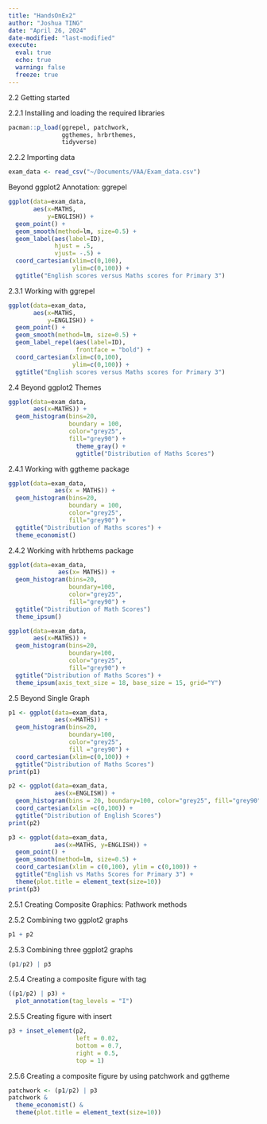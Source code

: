 ```yaml
---
title: "HandsOnEx2"
author: "Joshua TING"
date: "April 26, 2024"
date-modified: "last-modified"
execute: 
  eval: true
  echo: true
  warning: false
  freeze: true
---
```


2.2 Getting started

2.2.1 Installing and loading the required libraries

```r
pacman::p_load(ggrepel, patchwork,
               ggthemes, hrbrthemes,
               tidyverse)
```

2.2.2 Importing data

```r
exam_data <- read_csv("~/Documents/VAA/Exam_data.csv")
```

Beyond ggplot2 Annotation: ggrepel

```r
ggplot(data=exam_data,
       aes(x=MATHS,
           y=ENGLISH)) +
  geom_point() +
  geom_smooth(method=lm, size=0.5) +
  geom_label(aes(label=ID),
             hjust = .5,
             vjust= -.5) +
  coord_cartesian(xlim=c(0,100),
                  ylim=c(0,100)) +
  ggtitle("English scores versus Maths scores for Primary 3")
```

2.3.1 Working with ggrepel

```r
ggplot(data=exam_data,
       aes(x=MATHS,
           y=ENGLISH)) +
  geom_point() +
  geom_smooth(method=lm, size=0.5) +
  geom_label_repel(aes(label=ID),
                   frontface = "bold") +
  coord_cartesian(xlim=c(0,100),
                  ylim=c(0,100)) +
  ggtitle("English scores versus Maths scores for Primary 3")
```

2.4 Beyond ggplot2 Themes

```r
ggplot(data=exam_data,
       aes(x=MATHS)) +
  geom_histogram(bins=20,
                 boundary = 100,
                 color="grey25",
                 fill="grey90") + 
                   theme_gray() +
                   ggtitle("Distribution of Maths Scores")
```

2.4.1 Working with ggtheme package

```r
ggplot(data=exam_data, 
             aes(x = MATHS)) +
  geom_histogram(bins=20, 
                 boundary = 100,
                 color="grey25", 
                 fill="grey90") +
  ggtitle("Distribution of Maths scores") +
  theme_economist()
```

2.4.2 Working with hrbthems package

```r
ggplot(data=exam_data,
              aes(x= MATHS)) +
  geom_histogram(bins=20,
                 boundary=100,
                 color="grey25",
                 fill="grey90") +
  ggtitle("Distribution of Math Scores")
  theme_ipsum()
```

```r
ggplot(data=exam_data,
       aes(x=MATHS)) +
  geom_histogram(bins=20,
                 boundary=100,
                 color="grey25",
                 fill="grey90") +
  ggtitle("Distribution of Maths Scores") +
  theme_ipsum(axis_text_size = 18, base_size = 15, grid="Y")
```

2.5 Beyond Single Graph

```r
p1 <- ggplot(data=exam_data,
             aes(x=MATHS)) +
  geom_histogram(bins=20,
                 boundary=100,
                 color="grey25",
                 fill ="grey90") +
  coord_cartesian(xlim=c(0,100)) +
  ggtitle("Distribution of Maths Scores")
print(p1)
```

```r
p2 <- ggplot(data=exam_data,
             aes(x=ENGLISH)) +
  geom_histogram(bins = 20, boundary=100, color="grey25", fill="grey90") +
  coord_cartesian(xlim =c(0,100)) +
  ggtitle("Distribution of English Scores")
print(p2)
```

```r
p3 <- ggplot(data=exam_data,
             aes(x=MATHS, y=ENGLISH)) +
  geom_point() +
  geom_smooth(method=lm, size=0.5) +
  coord_cartesian(xlim = c(0,100), ylim = c(0,100)) +
  ggtitle("English vs Maths Scores for Primary 3") +
  theme(plot.title = element_text(size=10))
print(p3)
```

2.5.1 Creating Composite Graphics: Pathwork methods

2.5.2 Combining two ggplot2 graphs

```r
p1 + p2
```

2.5.3 Combining three ggplot2 graphs

```r
(p1/p2) | p3
```

2.5.4 Creating a composite figure with tag

```r
((p1/p2) | p3) +
  plot_annotation(tag_levels = "I")
```

2.5.5 Creating figure with insert

```r
p3 + inset_element(p2,
                   left = 0.02,
                   bottom = 0.7,
                   right = 0.5,
                   top = 1)
```

2.5.6 Creating a composite figure by using patchwork and ggtheme

```r
patchwork <- (p1/p2) | p3
patchwork & 
  theme_economist() &
  theme(plot.title = element_text(size=10))
```
